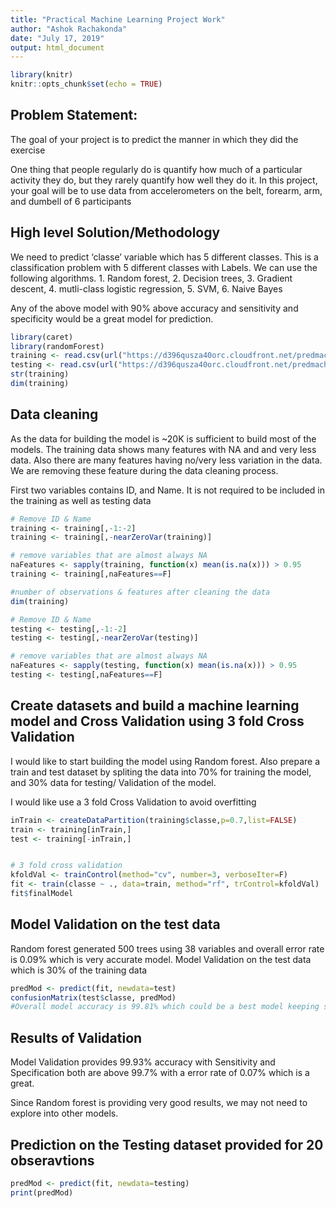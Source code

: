 ---
title: "Practical Machine Learning Project Work"
author: "Ashok Rachakonda"
date: "July 17, 2019"
output: html_document
---

```{r knitr_options, include=FALSE}
library(knitr)
knitr::opts_chunk$set(echo = TRUE)
```

## Problem Statement:
The goal of your project is to predict the manner in which they did the exercise

One thing that people regularly do is quantify how much of a particular activity they do, but they rarely quantify how well they do it. In this project, your goal will be to use data from accelerometers on the belt, forearm, arm, and dumbell of 6 participants

## High level Solution/Methodology
We need to predict 'classe' variable which has 5 different classes. This is a classification problem with 5 different classes with Labels. We can use the following algorithms.
1. Random forest, 2. Decision trees, 3. Gradient descent, 4. mutli-class logistic regression, 5. SVM, 6. Naive Bayes

Any of the above model with 90% above accuracy and sensitivity and specificity would be a great model for prediction.


```{r load r libraries and datasets, include=FALSE}
library(caret)
library(randomForest)
training <- read.csv(url("https://d396qusza40orc.cloudfront.net/predmachlearn/pml-training.csv"),header=TRUE)
testing <- read.csv(url("https://d396qusza40orc.cloudfront.net/predmachlearn/pml-testing.csv"),header=TRUE)
str(training)
dim(training)
```

## Data cleaning 
As the data for building the model is ~20K is sufficient to build most of the models.
The training data shows many features with NA and and very less data. Also there are many features having no/very less variation in the data. We are removing these feature during the data cleaning process.

First two variables contains ID, and Name. It is not required to be included in the training as well as testing data

```{r data cleaning}
# Remove ID & Name
training <- training[,-1:-2]
training <- training[,-nearZeroVar(training)]

# remove variables that are almost always NA
naFeatures <- sapply(training, function(x) mean(is.na(x))) > 0.95
training <- training[,naFeatures==F]

#number of observations & features after cleaning the data
dim(training)

# Remove ID & Name
testing <- testing[,-1:-2]
testing <- testing[,-nearZeroVar(testing)]

# remove variables that are almost always NA
naFeatures <- sapply(testing, function(x) mean(is.na(x))) > 0.95
testing <- testing[,naFeatures==F]


```


## Create datasets and build a machine learning model and Cross Validation using 3 fold Cross Validation

I would like to start building the model using Random forest. Also prepare a train and test dataset by spliting the data into 70% for training the model, and 30% data for testing/ Validation of the model.

I would like use a 3 fold Cross Validation to avoid overfitting

```{r Model building and k-fold-cross validation}
inTrain <- createDataPartition(training$classe,p=0.7,list=FALSE)
train <- training[inTrain,]
test <- training[-inTrain,]


# 3 fold cross validation
kfoldVal <- trainControl(method="cv", number=3, verboseIter=F)
fit <- train(classe ~ ., data=train, method="rf", trControl=kfoldVal)
fit$finalModel

```

## Model Validation on the test data
Random forest generated 500 trees using 38 variables and overall error rate is 0.09% which is very accurate model.
Model Validation on the test data which is 30% of the training data

```{r validation on the test dataset}
predMod <- predict(fit, newdata=test)
confusionMatrix(test$classe, predMod)
#Overall model accuracy is 99.81% which could be a best model keeping sensitivity & specificity >=99%

```
## Results of Validation

Model Validation provides 99.93% accuracy with Sensitivity and Specification both are above 99.7% with a error rate of 0.07% which is a great.

Since Random forest is providing very good results, we may not need to explore into other models.


## Prediction on the Testing dataset provided for 20 obseravtions


```{r prediction on the testing dataset, echo=FALSE}
predMod <- predict(fit, newdata=testing)
print(predMod)
```


